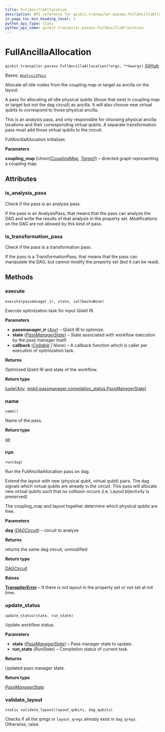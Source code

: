 ```yaml
---
title: FullAncillaAllocation
description: API reference for qiskit.transpiler.passes.FullAncillaAllocation
in_page_toc_min_heading_level: 1
python_api_type: class
python_api_name: qiskit.transpiler.passes.FullAncillaAllocation
---
```


# FullAncillaAllocation

<span id="qiskit.transpiler.passes.FullAncillaAllocation" />

`qiskit.transpiler.passes.FullAncillaAllocation(*args, **kwargs)` [GitHub](https://github.com/qiskit/qiskit/tree/stable/0.46/qiskit/transpiler/passes/layout/full_ancilla_allocation.py "view source code")

Bases: [`AnalysisPass`](qiskit.transpiler.AnalysisPass "qiskit.transpiler.basepasses.AnalysisPass")

Allocate all idle nodes from the coupling map or target as ancilla on the layout.

A pass for allocating all idle physical qubits (those that exist in coupling map or target but not the dag circuit) as ancilla. It will also choose new virtual qubits to correspond to those physical ancilla.

<Admonition title="Note" type="note">
  This is an analysis pass, and only responsible for choosing physical ancilla locations and their corresponding virtual qubits. A separate transformation pass must add those virtual qubits to the circuit.
</Admonition>

FullAncillaAllocation initializer.

**Parameters**

**coupling\_map** (*Union\[*[*CouplingMap*](qiskit.transpiler.CouplingMap "qiskit.transpiler.CouplingMap")*,* [*Target*](qiskit.transpiler.Target "qiskit.transpiler.Target")*]*) – directed graph representing a coupling map.

## Attributes

<span id="qiskit.transpiler.passes.FullAncillaAllocation.is_analysis_pass" />

### is\_analysis\_pass

Check if the pass is an analysis pass.

If the pass is an AnalysisPass, that means that the pass can analyze the DAG and write the results of that analysis in the property set. Modifications on the DAG are not allowed by this kind of pass.

<span id="qiskit.transpiler.passes.FullAncillaAllocation.is_transformation_pass" />

### is\_transformation\_pass

Check if the pass is a transformation pass.

If the pass is a TransformationPass, that means that the pass can manipulate the DAG, but cannot modify the property set (but it can be read).

## Methods

### execute

<span id="qiskit.transpiler.passes.FullAncillaAllocation.execute" />

`execute(passmanager_ir, state, callback=None)`

Execute optimization task for input Qiskit IR.

**Parameters**

*   **passmanager\_ir** ([*Any*](https://docs.python.org/3/library/typing.html#typing.Any "(in Python v3.12)")) – Qiskit IR to optimize.
*   **state** ([*PassManagerState*](qiskit.passmanager.PassManagerState "qiskit.passmanager.compilation_status.PassManagerState")) – State associated with workflow execution by the pass manager itself.
*   **callback** ([*Callable*](https://docs.python.org/3/library/collections.abc.html#collections.abc.Callable "(in Python v3.12)") *| None*) – A callback function which is caller per execution of optimization task.

**Returns**

Optimized Qiskit IR and state of the workflow.

**Return type**

[tuple](https://docs.python.org/3/library/stdtypes.html#tuple "(in Python v3.12)")\[[*Any*](https://docs.python.org/3/library/typing.html#typing.Any "(in Python v3.12)"), [qiskit.passmanager.compilation\_status.PassManagerState](qiskit.passmanager.PassManagerState "qiskit.passmanager.compilation_status.PassManagerState")]

### name

<span id="qiskit.transpiler.passes.FullAncillaAllocation.name" />

`name()`

Name of the pass.

**Return type**

[str](https://docs.python.org/3/library/stdtypes.html#str "(in Python v3.12)")

### run

<span id="qiskit.transpiler.passes.FullAncillaAllocation.run" />

`run(dag)`

Run the FullAncillaAllocation pass on dag.

Extend the layout with new (physical qubit, virtual qubit) pairs. The dag signals which virtual qubits are already in the circuit. This pass will allocate new virtual qubits such that no collision occurs (i.e. Layout bijectivity is preserved)

The coupling\_map and layout together determine which physical qubits are free.

**Parameters**

**dag** ([*DAGCircuit*](qiskit.dagcircuit.DAGCircuit "qiskit.dagcircuit.DAGCircuit")) – circuit to analyze

**Returns**

returns the same dag circuit, unmodified

**Return type**

[DAGCircuit](qiskit.dagcircuit.DAGCircuit "qiskit.dagcircuit.DAGCircuit")

**Raises**

[**TranspilerError**](transpiler#qiskit.transpiler.TranspilerError "qiskit.transpiler.TranspilerError") – If there is not layout in the property set or not set at init time.

### update\_status

<span id="qiskit.transpiler.passes.FullAncillaAllocation.update_status" />

`update_status(state, run_state)`

Update workflow status.

**Parameters**

*   **state** ([*PassManagerState*](qiskit.passmanager.PassManagerState "qiskit.passmanager.compilation_status.PassManagerState")) – Pass manager state to update.
*   **run\_state** (*RunState*) – Completion status of current task.

**Returns**

Updated pass manager state.

**Return type**

[*PassManagerState*](qiskit.passmanager.PassManagerState "qiskit.passmanager.compilation_status.PassManagerState")

### validate\_layout

<span id="qiskit.transpiler.passes.FullAncillaAllocation.validate_layout" />

`static validate_layout(layout_qubits, dag_qubits)`

Checks if all the qregs in `layout_qregs` already exist in `dag_qregs`. Otherwise, raise.

